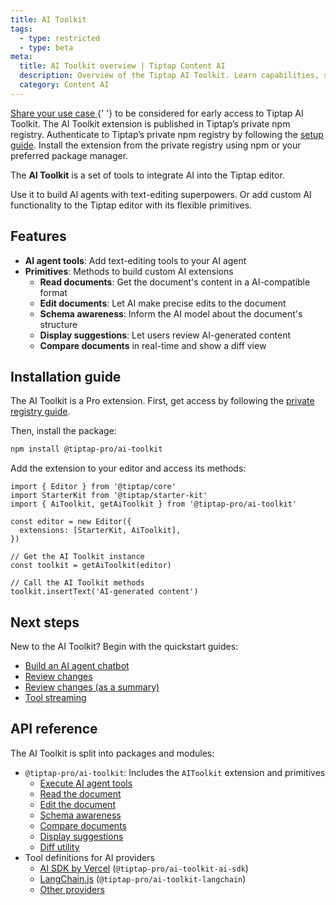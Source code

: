 ```yaml
---
title: AI Toolkit
tags:
  - type: restricted
  - type: beta
meta:
  title: AI Toolkit overview | Tiptap Content AI
  description: Overview of the Tiptap AI Toolkit. Learn capabilities, structure, and how it helps you build AI extensions and AI agents.
  category: Content AI
---
```



<Requirements>
  <RequirementItem label="1. Request access">
    <a href="https://tiptap-suite.notion.site/1b601ffa3ebc80a281a8ea0b03b19bdd?pvs=105">
      Share your use case
    </a>{' '}
    to be considered for early access to Tiptap AI Toolkit.
  </RequirementItem>
  <RequirementItem label="2. Access the private registry">
    The AI Toolkit extension is published in Tiptap’s private npm registry. Authenticate to Tiptap’s
    private npm registry by following the <a href="/guides/pro-extensions">setup guide</a>.
  </RequirementItem>
  <RequirementItem label="3. Install the extension">
    Install the extension from the private registry using npm or your preferred package manager.
  </RequirementItem>
</Requirements>

The **AI Toolkit** is a set of tools to integrate AI into the Tiptap editor.

Use it to build AI agents with text-editing superpowers. Or add custom AI functionality to the Tiptap editor with its flexible primitives.

<EnterpriseCalloutAuto variant="ai-toolkit" renderMode="inline" />

## Features

- **AI agent tools**: Add text-editing tools to your AI agent
- **Primitives**: Methods to build custom AI extensions
  - **Read documents**: Get the document's content in a AI-compatible format
  - **Edit documents**: Let AI make precise edits to the document
  - **Schema awareness**: Inform the AI model about the document's structure
  - **Display suggestions**: Let users review AI-generated content
  - **Compare documents** in real-time and show a diff view

## Installation guide

The AI Toolkit is a Pro extension. First, get access by following the [private registry guide](/guides/pro-extensions).

Then, install the package:

```bash
npm install @tiptap-pro/ai-toolkit
```

Add the extension to your editor and access its methods:

```tsx
import { Editor } from '@tiptap/core'
import StarterKit from '@tiptap/starter-kit'
import { AiToolkit, getAiToolkit } from '@tiptap-pro/ai-toolkit'

const editor = new Editor({
  extensions: [StarterKit, AiToolkit],
})

// Get the AI Toolkit instance
const toolkit = getAiToolkit(editor)

// Call the AI Toolkit methods
toolkit.insertText('AI-generated content')
```

## Next steps

New to the AI Toolkit? Begin with the quickstart guides:

- [Build an AI agent chatbot](/content-ai/capabilities/ai-toolkit/guides/ai-agent-chatbot)
- [Review changes](/content-ai/capabilities/ai-toolkit/guides/review-changes)
- [Review changes (as a summary)](/content-ai/capabilities/ai-toolkit/guides/review-changes-as-summary)
- [Tool streaming](/content-ai/capabilities/ai-toolkit/guides/tool-streaming)

## API reference

The AI Toolkit is split into packages and modules:

- `@tiptap-pro/ai-toolkit`: Includes the `AIToolkit` extension and primitives
  - [Execute AI agent tools](/content-ai/capabilities/ai-toolkit/primitives/execute-tool)
  - [Read the document](/content-ai/capabilities/ai-toolkit/primitives/read-the-document)
  - [Edit the document](/content-ai/capabilities/ai-toolkit/primitives/edit-the-document)
  - [Schema awareness](/content-ai/capabilities/ai-toolkit/primitives/schema-awareness)
  - [Compare documents](/content-ai/capabilities/ai-toolkit/primitives/compare-documents)
  - [Display suggestions](/content-ai/capabilities/ai-toolkit/primitives/display-suggestions)
  - [Diff utility](/content-ai/capabilities/ai-toolkit/primitives/diff-utility)
- Tool definitions for AI providers
  - [AI SDK by Vercel](/content-ai/capabilities/ai-toolkit/tools/ai-sdk) (`@tiptap-pro/ai-toolkit-ai-sdk`)
  - [LangChain.js](/content-ai/capabilities/ai-toolkit/tools/langchain-js) (`@tiptap-pro/ai-toolkit-langchain`)
  - [Other providers](/content-ai/capabilities/ai-toolkit/tools/other-providers)
